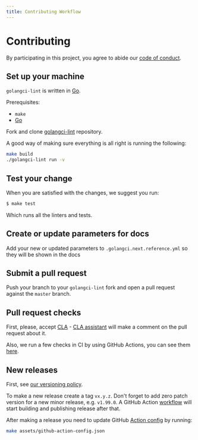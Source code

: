 ```yaml
---
title: Contributing Workflow
---
```


# Contributing

By participating in this project, you agree to abide our [code of conduct](https://github.com/golangci/golangci-lint?tab=coc-ov-file).

## Set up your machine

`golangci-lint` is written in [Go](https://go.dev).

Prerequisites:

- `make`
- [Go](https://go.dev/doc/install)

Fork and clone [golangci-lint](https://github.com/golangci/golangci-lint) repository.

A good way of making sure everything is all right is running the following:

```sh
make build
./golangci-lint run -v
```

## Test your change

When you are satisfied with the changes, we suggest you run:

```sh
$ make test
```

Which runs all the linters and tests.

## Create or update parameters for docs

Add your new or updated parameters to `.golangci.next.reference.yml` so they will be shown in the docs

## Submit a pull request

Push your branch to your `golangci-lint` fork and open a pull request against the
`master` branch.

## Pull request checks

First, please, accept [CLA](https://gist.github.com/jirfag/26a39fd375da84b2d5ad4296fecb0668) - [CLA assistant](https://cla-assistant.io/) will make a comment on the pull request about it.

Also, we run a few checks in CI by using GitHub Actions, you can see them [here](https://github.com/golangci/golangci-lint/blob/HEAD/.github/workflows/pr.yml).

## New releases

First, see [our versioning policy](/product/roadmap/#versioning-policy).

To make a new release create a tag `vx.y.z`. Don't forget to add zero patch version for a new minor release, e.g. `v1.99.0`.
A GitHub Action [workflow](https://github.com/golangci/golangci-lint/blob/HEAD/.github/workflows/tag.yml) will start building and publishing release after that.

After making a release you need to update
GitHub [Action config](https://github.com/golangci/golangci-lint/blob/HEAD/assets/github-action-config.json) by running:
```sh
make assets/github-action-config.json
```
